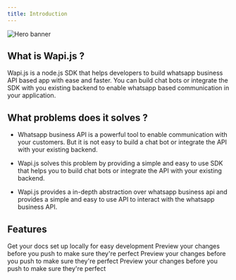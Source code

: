 ```yaml
---
title: Introduction
---
```


<img
  className="block"
  src="/assets/banner.png"
  alt="Hero banner"
/>



## What is Wapi.js ?

Wapi.js is a node.js SDK that helps developers to build whatsapp business API based app with ease and faster. You can build chat bots or integrate the SDK with you existing backend to enable whatsapp based communication in your application.

## What problems does it solves ?

- Whatsapp business API is a powerful tool to enable communication with your customers. But it is not easy to build a chat bot or integrate the API with your existing backend. 

-  Wapi.js solves this problem by providing a simple and easy to use SDK that helps you to build chat bots or integrate the API with your existing backend.

- Wapi.js provides a in-depth abstraction over whatsapp business api and provides a simple and easy to use API to interact with the whatsapp business API.



## Features


<CardGroup cols={2}>
  <Card
    title="Listen to incoming notifiations"
    icon="pen-to-square"
    href="guide/quickstart"
  >
    Get your docs set up locally for easy development
  </Card>
  <Card
    title="Send Messages"
    icon="envelope"
    href="https://mintlify.com/docs/development"
  >
    Preview your changes before you push to make sure they're perfect
  </Card>
   <Card
    title="Fully Typesafe"
    icon="shield"
    href="https://mintlify.com/docs/development"
  >
    Preview your changes before you push to make sure they're perfect
  </Card>
   <Card
    title="Easy to use with abstraction"
    icon=""
    href="https://mintlify.com/docs/development"
  >
    Preview your changes before you push to make sure they're perfect
  </Card>
</CardGroup>

